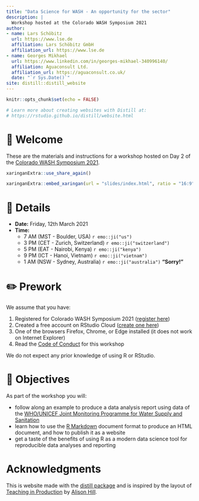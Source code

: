 ```yaml
---
title: "Data Science for WASH - An opportunity for the sector"
description: |
  Workshop hosted at the Colorado WASH Symposium 2021 
author:
- name: Lars Schöbitz
  url: https://www.lse.de
  affiliation: Lars Schöbitz GmbH
  affiliation_url: https://www.lse.de
- name: Georges Mikhael
  url: https://www.linkedin.com/in/georges-mikhael-340996140/
  affiliation: Aguaconsult Ltd.
  affiliation_url: https://aguaconsult.co.uk/
  date: "`r Sys.Date()`"
site: distill::distill_website
---
```


<script async defer data-domain="larnsce.github.io/co-wash-symposium-2021" src="https://plausible.io/js/plausible.js"></script>


```r
knitr::opts_chunk$set(echo = FALSE)

# Learn more about creating websites with Distill at:
# https://rstudio.github.io/distill/website.html

```


# 👋 Welcome

These are the materials and instructions for a workshop hosted on Day 2 of the [Colorado WASH Symposium 2021](https://www.colorado.edu/washsymposium/). 


```r
xaringanExtra::use_share_again()
```

```r
xaringanExtra::embed_xaringan(url = "slides/index.html", ratio = "16:9")
```

# 📆 Details

- **Date:** Friday, 12th March 2021
- **Time:**
    - 7 AM (MST - Boulder, USA) `r emo::ji("us")`
    - 3 PM (CET - Zurich, Switzerland)  `r emo::ji("switzerland")`
    - 5 PM (EAT - Nairobi, Kenya) `r emo::ji("kenya")`
    - 9 PM (ICT - Hanoi, Vietnam) `r emo::ji("vietnam")`
    - 1 AM (NSW - Sydney, Australia) `r emo::ji("australia")` **"Sorry!"**
 
# ✏️ Prework

We assume that you have:

1. Registered for Colorado WASH Symposium 2021 ([register here](https://wash21.paperform.co/)) 
2. Created a free account on RStudio Cloud ([create one here](https://rstudio.cloud/plans/free))
3. One of the browsers Firefox, Chrome, or Edge installed (it does not work on Internet Explorer)
4. Read the [Code of Conduct](https://larnsce.github.io/co-wash-symposium-2021/code_of_conduct.html) for this workshop

We do not expect any prior knowledge of using R or RStudio.

# 🏁 Objectives

As part of the workshop you will:

- follow along an example to produce a data analysis report using data of the [WHO/UNICEF Joint Monitoring Programme for Water Supply and Sanitation](https://washdata.org/)
- learn how to use the [R Markdown](https://rmarkdown.rstudio.com/) document format to produce an HTML document, and how to publish it as a website
- get a taste of the benefits of using R as a modern data science tool for reproducible data analyses and reporting

# Acknowledgments {.appendix}

This is website made with the [distill package](https://rstudio.github.io/distill/) and is inspired by the layout of [Teaching in Production](https://rstudio-education.github.io/teaching-in-production/) by [Alison Hill](https://alison.rbind.io/).